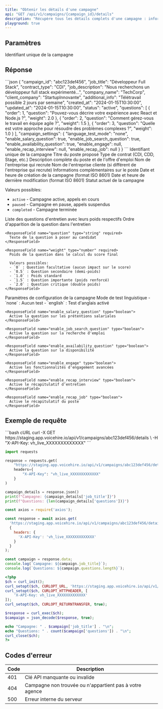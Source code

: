 ```yaml
---
title: "Obtenir les détails d'une campagne"
api: "GET /api/v1/campaigns/{campaign_id}/details"
description: "Récupère tous les détails complets d'une campagne : informations générales, questions d'entretien avec poids, et paramètres de configuration"
playground: true
---
```


## Paramètres

<ParamField path="campaign_id" type="string" required>
  Identifiant unique de la campagne
</ParamField>

## Réponse

<ResponseExample>
```json
{
  "campaign_id": "abc123def456",
  "job_title": "Développeur Full Stack",
  "contract_type": "CDI",
  "job_description": "Nous recherchons un développeur full stack expérimenté...",
  "company_name": "TechCorp",
  "client_company": "StartupInnovante",
  "additional_info": "Télétravail possible 2 jours par semaine",
  "created_at": "2024-01-15T10:30:00",
  "updated_at": "2024-01-15T10:30:00",
  "status": "active",
  "questions": [
    {
      "order": 1,
      "question": "Pouvez-vous décrire votre expérience avec React et Node.js ?",
      "weight": 2.0
    },
    {
      "order": 2,
      "question": "Comment gérez-vous le travail en équipe agile ?",
      "weight": 1.5
    },
    {
      "order": 3,
      "question": "Quelle est votre approche pour résoudre des problèmes complexes ?",
      "weight": 1.0
    }
  ],
  "campaign_settings": {
    "language_test_mode": "none",
    "enable_salary_question": true,
    "enable_job_search_question": true,
    "enable_availability_question": true,
    "enable_engage": null,
    "enable_recap_interview": null,
    "enable_recap_job": null
  }
}
```
</ResponseExample>

<ResponseField name="campaign_id" type="string" required>
  Identifiant unique de la campagne
</ResponseField>

<ResponseField name="job_title" type="string" required>
  Titre du poste proposé
</ResponseField>

<ResponseField name="contract_type" type="string" required>
  Type de contrat (CDI, CDD, Stage, etc.)
</ResponseField>

<ResponseField name="job_description" type="string" required>
  Description complète du poste et de l'offre d'emploi
</ResponseField>

<ResponseField name="company_name" type="string" required>
  Nom de l'entreprise qui recrute
</ResponseField>

<ResponseField name="client_company" type="string">
  Nom de l'entreprise cliente (si différent de l'entreprise qui recrute)
</ResponseField>

<ResponseField name="additional_info" type="string">
  Informations complémentaires sur le poste
</ResponseField>

<ResponseField name="created_at" type="string" required>
  Date et heure de création de la campagne (format ISO 8601)
</ResponseField>

<ResponseField name="updated_at" type="string" required>
  Date et heure de dernière modification (format ISO 8601)
</ResponseField>

<ResponseField name="status" type="string" required>
  Statut actuel de la campagne
  
  Valeurs possibles:
  - `active` - Campagne active, appels en cours
  - `paused` - Campagne en pause, appels suspendus
  - `completed` - Campagne terminée
</ResponseField>

<ResponseField name="questions" type="array" required>
  Liste des questions d'entretien avec leurs poids respectifs
  
  <Expandable title="Structure d'une question">
    <ResponseField name="order" type="integer" required>
      Ordre d'apparition de la question dans l'entretien
    </ResponseField>
    
    <ResponseField name="question" type="string" required>
      Texte de la question à poser au candidat
    </ResponseField>
    
    <ResponseField name="weight" type="number" required>
      Poids de la question dans le calcul du score final
      
      Valeurs possibles:
      - `0` : Question facultative (aucun impact sur le score)
      - `0.5` : Question secondaire (demi-poids)
      - `1.0` : Poids standard
      - `1.5` : Question importante (poids renforcé)
      - `2.0` : Question critique (double poids)
    </ResponseField>
  </Expandable>
</ResponseField>

<ResponseField name="campaign_settings" type="object" required>
  Paramètres de configuration de la campagne
  
  <Expandable title="Paramètres de fonctionnalités">
    <ResponseField name="language_test_mode" type="string" required>
      Mode de test linguistique
      - `none` : Aucun test
      - `english` : Test d'anglais activé
    </ResponseField>
    
    <ResponseField name="enable_salary_question" type="boolean">
      Active la question sur les prétentions salariales
    </ResponseField>
    
    <ResponseField name="enable_job_search_question" type="boolean">
      Active la question sur la recherche d'emploi
    </ResponseField>
    
    <ResponseField name="enable_availability_question" type="boolean">
      Active la question sur la disponibilité
    </ResponseField>
    
    <ResponseField name="enable_engage" type="boolean">
      Active les fonctionnalités d'engagement avancées
    </ResponseField>
    
    <ResponseField name="enable_recap_interview" type="boolean">
      Active le récapitulatif d'entretien
    </ResponseField>
    
    <ResponseField name="enable_recap_job" type="boolean">
      Active le récapitulatif du poste
    </ResponseField>
  </Expandable>
</ResponseField>

## Exemple de requête

<CodeGroup>
```bash cURL
curl -X GET https://staging.app.voicehire.io/api/v1/campaigns/abc123def456/details \
  -H "X-API-Key: vh_live_XXXXXXXXXXXXX"
```

```python Python
import requests

response = requests.get(
    "https://staging.app.voicehire.io/api/v1/campaigns/abc123def456/details",
    headers={
        "X-API-Key": "vh_live_XXXXXXXXXXXXX"
    }
)

campaign_details = response.json()
print(f"Campagne: {campaign_details['job_title']}")
print(f"Questions: {len(campaign_details['questions'])}")
```

```javascript Node.js
const axios = require('axios');

const response = await axios.get(
  'https://staging.app.voicehire.io/api/v1/campaigns/abc123def456/details',
  {
    headers: {
      'X-API-Key': 'vh_live_XXXXXXXXXXXXX'
    }
  }
);

const campaign = response.data;
console.log(`Campagne: ${campaign.job_title}`);
console.log(`Questions: ${campaign.questions.length}`);
```

```php PHP
<?php
$ch = curl_init();
curl_setopt($ch, CURLOPT_URL, 'https://staging.app.voicehire.io/api/v1/campaigns/abc123def456/details');
curl_setopt($ch, CURLOPT_HTTPHEADER, [
    'X-API-Key: vh_live_XXXXXXXXXXXXX'
]);
curl_setopt($ch, CURLOPT_RETURNTRANSFER, true);

$response = curl_exec($ch);
$campaign = json_decode($response, true);

echo "Campagne: " . $campaign['job_title'] . "\n";
echo "Questions: " . count($campaign['questions']) . "\n";
curl_close($ch);
?>
```
</CodeGroup>

## Codes d'erreur

| Code | Description |
|------|-------------|
| 401 | Clé API manquante ou invalide |
| 404 | Campagne non trouvée ou n'appartient pas à votre agence |
| 500 | Erreur interne du serveur |
